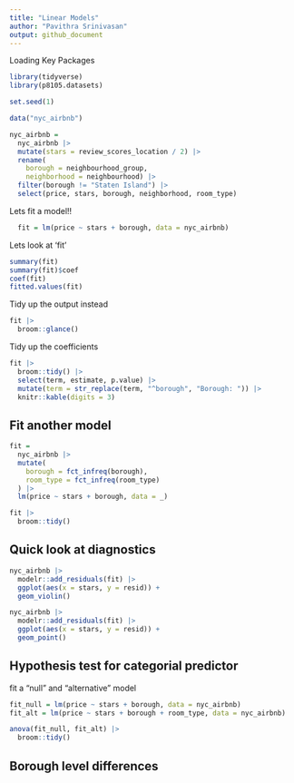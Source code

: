 ```yaml
---
title: "Linear Models"
author: "Pavithra Srinivasan"
output: github_document
---
```


Loading Key Packages

```r
library(tidyverse)
library(p8105.datasets)

set.seed(1)
```

```r
data("nyc_airbnb")

nyc_airbnb = 
  nyc_airbnb |> 
  mutate(stars = review_scores_location / 2) |> 
  rename(
    borough = neighbourhood_group,
    neighborhood = neighbourhood) |> 
  filter(borough != "Staten Island") |> 
  select(price, stars, borough, neighborhood, room_type)

```

Lets fit a model!!
```r
  fit = lm(price ~ stars + borough, data = nyc_airbnb)
```

Lets look at 'fit'
```r
summary(fit)
summary(fit)$coef
coef(fit)
fitted.values(fit)
```

Tidy up the output instead
```r
fit |>
  broom::glance()

```
Tidy up the coefficients
```r
fit |>
  broom::tidy() |>
  select(term, estimate, p.value) |> 
  mutate(term = str_replace(term, "^borough", "Borough: ")) |> 
  knitr::kable(digits = 3)

```

## Fit another model
```r
fit =
  nyc_airbnb |>
  mutate(
    borough = fct_infreq(borough),
    room_type = fct_infreq(room_type)
  ) |>
  lm(price ~ stars + borough, data = _)

fit |>
  broom::tidy()
```

## Quick look at diagnostics
```r
nyc_airbnb |>
  modelr::add_residuals(fit) |>
  ggplot(aes(x = stars, y = resid)) +
  geom_violin()

nyc_airbnb |>
  modelr::add_residuals(fit) |>
  ggplot(aes(x = stars, y = resid)) +
  geom_point()
```

## Hypothesis test for categorial predictor

fit a "null" and "alternative" model

```r
fit_null = lm(price ~ stars + borough, data = nyc_airbnb)
fit_alt = lm(price ~ stars + borough + room_type, data = nyc_airbnb)

anova(fit_null, fit_alt) |>
  broom::tidy()
```

## Borough level differences









